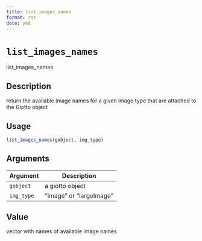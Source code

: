 ```yaml
--- 
title: list_images_names 
format: rst 
date: ymd 
--- 
```

# `list_images_names`

list_images_names


## Description

return the available image names for a given image type that are attached to the Giotto object


## Usage

```r
list_images_names(gobject, img_type)
```


## Arguments

Argument      |Description
------------- |----------------
`gobject`     |     a giotto object
`img_type`     |     "image" or "largeImage"


## Value

vector with names of available image names


